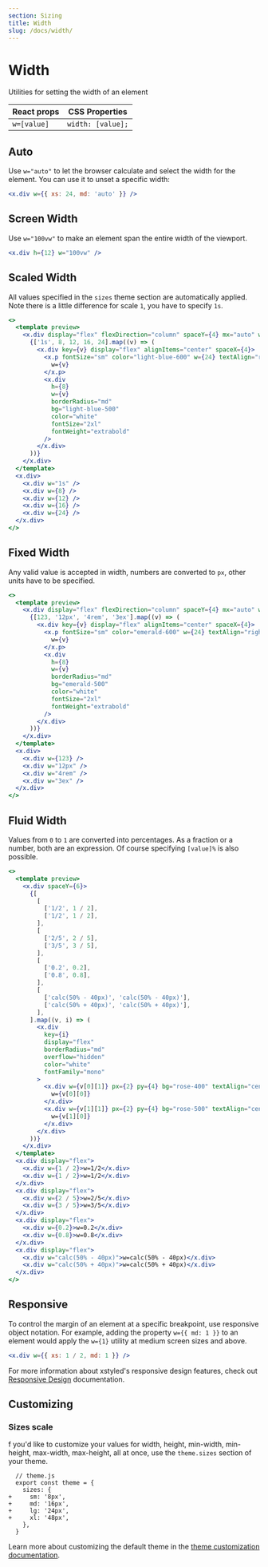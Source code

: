 ```yaml
---
section: Sizing
title: Width
slug: /docs/width/
---
```


# Width

Utilities for setting the width of an element

| React props | CSS Properties    |
| ----------- | ----------------- |
| `w=[value]` | `width: [value];` |

## Auto

Use `w="auto"` to let the browser calculate and select the width for the element. You can use it to unset a specific width:

```jsx
<x.div w={{ xs: 24, md: 'auto' }} />
```

## Screen Width

Use `w="100vw"` to make an element span the entire width of the viewport.

```jsx
<x.div h={12} w="100vw" />
```

## Scaled Width

All values specified in the `sizes` theme section are automatically applied. Note there is a little difference for scale `1`, you have to specify `1s`.

```jsx preview color=light-blue
<>
  <template preview>
    <x.div display="flex" flexDirection="column" spaceY={4} mx="auto" w={64}>
      {['1s', 8, 12, 16, 24].map((v) => (
        <x.div key={v} display="flex" alignItems="center" spaceX={4}>
          <x.p fontSize="sm" color="light-blue-600" w={24} textAlign="right">
            w={v}
          </x.p>
          <x.div
            h={8}
            w={v}
            borderRadius="md"
            bg="light-blue-500"
            color="white"
            fontSize="2xl"
            fontWeight="extrabold"
          />
        </x.div>
      ))}
    </x.div>
  </template>
  <x.div>
    <x.div w="1s" />
    <x.div w={8} />
    <x.div w={12} />
    <x.div w={16} />
    <x.div w={24} />
  </x.div>
</>
```

## Fixed Width

Any valid value is accepted in width, numbers are converted to `px`, other units have to be specified.

```jsx preview color=emerald
<>
  <template preview>
    <x.div display="flex" flexDirection="column" spaceY={4} mx="auto" w={64}>
      {[123, '12px', '4rem', '3ex'].map((v) => (
        <x.div key={v} display="flex" alignItems="center" spaceX={4}>
          <x.p fontSize="sm" color="emerald-600" w={24} textAlign="right">
            w={v}
          </x.p>
          <x.div
            h={8}
            w={v}
            borderRadius="md"
            bg="emerald-500"
            color="white"
            fontSize="2xl"
            fontWeight="extrabold"
          />
        </x.div>
      ))}
    </x.div>
  </template>
  <x.div>
    <x.div w={123} />
    <x.div w="12px" />
    <x.div w="4rem" />
    <x.div w="3ex" />
  </x.div>
</>
```

## Fluid Width

Values from `0` to `1` are converted into percentages. As a fraction or a number, both are an expression. Of course specifying `[value]%` is also possible.

```jsx preview color=rose
<>
  <template preview>
    <x.div spaceY={6}>
      {[
        [
          ['1/2', 1 / 2],
          ['1/2', 1 / 2],
        ],
        [
          ['2/5', 2 / 5],
          ['3/5', 3 / 5],
        ],
        [
          ['0.2', 0.2],
          ['0.8', 0.8],
        ],
        [
          ['calc(50% - 40px)', 'calc(50% - 40px)'],
          ['calc(50% + 40px)', 'calc(50% + 40px)'],
        ],
      ].map((v, i) => (
        <x.div
          key={i}
          display="flex"
          borderRadius="md"
          overflow="hidden"
          color="white"
          fontFamily="mono"
        >
          <x.div w={v[0][1]} px={2} py={4} bg="rose-400" textAlign="center">
            w={v[0][0]}
          </x.div>
          <x.div w={v[1][1]} px={2} py={4} bg="rose-500" textAlign="center">
            w={v[1][0]}
          </x.div>
        </x.div>
      ))}
    </x.div>
  </template>
  <x.div display="flex">
    <x.div w={1 / 2}>w=1/2</x.div>
    <x.div w={1 / 2}>w=1/2</x.div>
  </x.div>
  <x.div display="flex">
    <x.div w={2 / 5}>w=2/5</x.div>
    <x.div w={3 / 5}>w=3/5</x.div>
  </x.div>
  <x.div display="flex">
    <x.div w={0.2}>w=0.2</x.div>
    <x.div w={0.8}>w=0.8</x.div>
  </x.div>
  <x.div display="flex">
    <x.div w="calc(50% - 40px)">w=calc(50% - 40px)</x.div>
    <x.div w="calc(50% + 40px)">w=calc(50% + 40px)</x.div>
  </x.div>
</>
```

## Responsive

To control the margin of an element at a specific breakpoint, use responsive object notation. For example, adding the property `w={{ md: 1 }}` to an element would apply the `w={1}` utility at medium screen sizes and above.

```jsx
<x.div w={{ xs: 1 / 2, md: 1 }} />
```

For more information about xstyled's responsive design features, check out [Responsive Design](@TODO-link) documentation.

## Customizing

### Sizes scale

f you'd like to customize your values for width, height, min-width, min-height, max-width, max-height, all at once, use the `theme.sizes` section of your theme.

```diffjs
  // theme.js
  export const theme = {
    sizes: {
+     sm: '8px',
+     md: '16px',
+     lg: '24px',
+     xl: '48px',
    },
  }
```

Learn more about customizing the default theme in the [theme customization documentation](@TODO-link).
